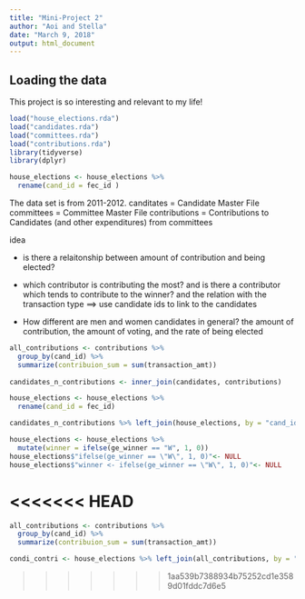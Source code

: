 ```yaml
---
title: "Mini-Project 2"
author: "Aoi and Stella"
date: "March 9, 2018"
output: html_document
---
```



## Loading the data

This project is so interesting and relevant to my life!

```r
load("house_elections.rda")
load("candidates.rda")
load("committees.rda")
load("contributions.rda")
library(tidyverse)
library(dplyr)

house_elections <- house_elections %>%
  rename(cand_id = fec_id )

```

The data set is from 2011-2012.
canditates = Candidate Master File
committees = Committee Master File
contributions = Contributions to Candidates (and other expenditures) from committees

idea

- is there a relaitonship between amount of contribution and being elected?

- which contributor is contributing the most? and is there a contributor which tends to contribute to the winner? and the relation with the transaction type ==> use candidate ids to link to the candidates  

- How different are men and women candidates in general? the amount of contribution, the amount of voting, and the rate of being elected 


```r
all_contributions <- contributions %>% 
  group_by(cand_id) %>%
  summarize(contribuion_sum = sum(transaction_amt)) 
  
candidates_n_contributions <- inner_join(candidates, contributions)

house_elections <- house_elections %>%
  rename(cand_id = fec_id)

candidates_n_contributions %>% left_join(house_elections, by = "cand_id")
```

```r
house_elections <- house_elections %>%
  mutate(winner = ifelse(ge_winner == "W", 1, 0)) 
house_elections$"ifelse(ge_winner == \"W\", 1, 0)"<- NULL
house_elections$"winner <- ifelse(ge_winner == \"W\", 1, 0)"<- NULL
```


<<<<<<< HEAD
=======
```r
all_contributions <- contributions %>% 
  group_by(cand_id) %>%
  summarize(contribuion_sum = sum(transaction_amt)) 

condi_contri <- house_elections %>% left_join(all_contributions, by = "cand_id")
```
>>>>>>> 1aa539b7388934b75252cd1e3589d01fddc7d6e5

